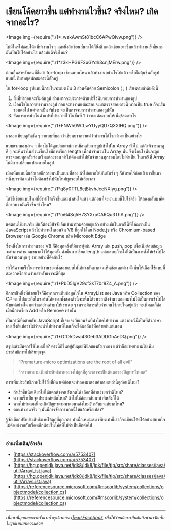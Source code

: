 
# เขียนโค้ดยาวขึ้น แต่ทำงานไวขึ้น? จริงไหม? เกิดจากอะไร?

<Image img={require("./1*_wzkAwmSt81bcC6APwQlvw.png")} />

ไม่มีใครไม่ชอบโค้ดที่ทำงานไว ๆ และยิ่งถ้าเขียนสั้นลงได้ก็ยิ่งดี แต่ถ้าเขียนยาวขึ้นแล้วทำงานเร็วขึ้นละ มันเป็นไปได้อย่างไร แล้วมันดีจริงไหม?

<!-- truncate -->

<Image img={require("./1*z3kHPG6F3uGYdh3cnjMErw.png")} />

ก่อนอื่นสำหรับคนที่ลืมว่า for-loop เขียนแบบไหน แล้วทำงานอย่างไรไปแล้ว หรือไม่คุ้นชินกับรูปแบบนี้ ก็มาหยุดพักชมตรงนี้สักครู่

ใน for-loop รูปแบบนี้ภายในจะแบ่งเป็น 3 ส่วนคั่นด้วย Semicolon ( ; ) เรียงตามลำดับดังนี้

1. สิ่งที่ทำก่อนจะเริ่มต้นลูป ส่วนมากจะประกาศตัวแปรไว้นับรอบการทำงานของลูป
2. เงื่อนไขในการทำงานของลูป ก่อนจะทำงานแต่ละรอบจะมาตรวจสอบตรงนี้ หากเป็น true ก็จะเริ่มรอบต่อไป แต่หากเป็น false จะเป็นการจบการทำงานของลูปนั้น
3. จัดการการนับในตัวแปรที่ประกาศไว้ในขั้นที่ 1 ว่าจบแต่ละรอบให้เพิ่ม/ลดเท่าไร

<Image img={require("./1*FNWh0WfLwYUyyQD7QXXlHQ.png")} />

มาลองเทียบดูกันชัด ๆ ว่าแบบที่บอกว่าเขียนยาวกว่าแต่ว่าทำงานได้ไวกว่ามาเป็นอย่างไร

แบบแรกมองผ่าน ๆ ก็คงไม่ได้ดูแปลกตานัก เหมือนกับการลูปเข้าไปใน Array ทั่วไป แต่ถ้าพิจารณาดูดี ๆ จะเห็นว่าในส่วนเงื่อนไขมีการเรียก length เพื่อนำจำนวนใน Array นั้น ซึ่งเงื่อนไขนั้นจะถูกตรวจสอบทุกครั้งก่อนเริ่มแต่ละรอบ ทำให้ต้องเข้าไปนับจำนวนทุกรอบโดยไม่จำเป็น ในกรณีที่ Array ไม่มีการเปลี่ยนแปลงภายในลูป

เมื่อเห็นแบบนี้แล้วเลยก็กลายมาเป็นแบบที่สอง ถ้าไม่อยากให้มันนับซ้ำ ๆ ก็นับรอไว้ก่อนสิ ยาวขึ้นมาหนึ่งบรรทัด แต่ว่าไม่ต้องเข้าไปนับใหม่ทุกรอบให้เสียเวลา

<Image img={require("./1*q8y0TTL8ejBkvhJccNXIyg.png")} />

ได้วิธีเขียนแบบใหม่ที่ยังทำให้เร็วขึ้นและน่าสนใจแล้ว แต่ก่อนที่จะนำแบบนี้ไปใช้จริง ให้ลองกลับมาคิดอีกรอบว่ามันเร็วขึ้นจริงไหม?

<Image img={require("./1*m64Sq5H7SYXrpCA6Qu3ThA.png")} />

แต่ตอนใช้งานจริง มันก็ต้องมีปัจจัยอื่นเข้ามาร่วมด้วยอยู่แล้ว อย่างเช่นในกรณีนี้ที่โค้ดเราเป็น JavaScript แล้วไปทำงานในเอนจิน V8 ที่ถูกใช้โดย Node.js หรือ Chromium-based Browser เช่น Google Chrome หรือ Microsoft Edge

ซึ่งหนึ่งในการทำงานของ V8 ก็คือทุกครั้งที่มีการยุ่งกับ Array เช่น push, pop เพื่อเพิ่ม/ลบข้อมูล จะทำการคำนวณขนาดไว้ให้ทุกครั้ง ดังนั้นการเรียก length แต่ละรอบก็จะไม่ได้เป็นการสั่งให้เข้าไปไล่นับจำนวนทุก ๆ รอบอย่างที่คิดกันไว้

ทำให้ความเร็วในการทำงานของทั้งสองแบบไม่ได้ต่างกันมากจนเห็นข้อแตกต่าง ดังนั้นให้เลือกใช้แบบที่สะดวกหรืออ่านง่ายสำหรับเราจะดีที่สุด

<Image img={require("./1*PbD5lgV29cf3kT70r8Z4_A.png")} />

อีกกรณีหนึ่งที่น่าสนใจก็คือหากเราเก็บข้อมูลไว้ใน ArrayList ของ Java หรือ Collection ของ C# หากไปแกะถึงในซอร์สโค้ดของทั้งสองตัวนี้จะเห็นได้ว่าเวลาดึงจำนวนออกมาไม่ได้เป็นการเข้าไปไล่นับแต่อย่างใด แต่ว่าแค่อ่านค่ามาให้เราเฉย ๆ เพราะมีการเก็บจำนวนไว้ภายในอยู่แล้ว จะเพิ่มลดก็ต่อเมื่อมีการเรียก Add หรือ Remove เท่านั้น

เป็นกรณีที่คล้ายกับ JavaScript ที่เจาะจงกับเอนจินที่นำโค้ดไปทำงาน แต่ว่ากรณีนี้เป็นที่ตัวภาษาเลย ซึ่งก็แปลว่าไม่ว่าจะนำไปทำงานที่ไหนก็จะได้ผลลัพธ์ที่คล้ายกันแน่นอน

<Image img={require("./1*OfO5Dwa43Geb3ADDGhAeDQ.png")} />

สรุปแล้วมันควรใช้ไหมเนี่ย? ตรงนี้ก็ขึ้นอยู่กับดุลย์พินิจของตัวเราเอง แต่ว่าก็อย่าพยายามไปเพิ่มประสิทธิภาพไปเสียทุกจุด

> “Premature-micro optimizations are the root of all evil”

> “การพยายามเพิ่มประสิทธิภาพอย่างไม่ถูกที่ถูกเวลาจะเป็นต้นตอของปัญหาทั้งหมด”

การเพิ่มประสิทธิภาพไม่ใช้สิ่งที่ผิด แต่ก่อนจะทำลองมาตอบคำถามเหล่านี้ดูก่อนดีไหม?

- ถ้าเร็วขึ้นนิดเดียวไม่ได้แตกต่างจนสังเกตได้ เลือกที่อ่านง่ายกว่าดีไหม?
- ความเร็วเป็นจุดประสงค์หลักไหม? ถ้าไม่ใช่ค่อยกลับมาทำทีหลังก็ได้
- หากไม่ทำตอนนี้จะเกิดปัญหาตามมาตอนหลังไหม? กลับมาแก้ยากไหม?
- ตอนทำงานจริง ๆ มันมีการจัดการพวกนี้ให้แล้วหรือเปล่า?

รู้จักเลือกปรับประสิทธิภาพให้ถูกที่ถูกเวลา ทำเมื่อเหมาะสม เพียงเท่านี้เราก็จะเขียนโค้ดได้อย่างสบายใจ ไม่ต้องกังวลกับเรื่องเล็กน้อยในโค้ดที่ไม่จำเป็นอีกต่อไป

---

### อ่านเพิ่มเติม/อ้างอิง

- [https://stackoverflow.com/a/5753407](https://stackoverflow.com/a/5753407)
- [https://hg.openjdk.java.net/jdk8/jdk8/jdk/file/tip/src/share/classes/java/util/ArrayList.java](https://hg.openjdk.java.net/jdk8/jdk8/jdk/file/tip/src/share/classes/java/util/ArrayList.java)
- [https://referencesource.microsoft.com/#mscorlib/system/collections/objectmodel/collection.cs](https://referencesource.microsoft.com/#mscorlib/system/collections/objectmodel/collection.cs)

---

_เนื้อหานี้ถูกเผยแพร่ครั้งแรกในรูปแบบของ_[_โพสท์ Facebook_](https://www.facebook.com/devesitory/posts/pfbid02ZZmxdjCyLXvH5VQLuEMVLEtBNr5HwU6LKd3XaNdHhNoqqm1Vt7kcmem7givwXWqyl) _เพื่อให้ง่ายต่อการสืบค้นจึงนำมาจัดเก็บในรูปแบบบทความด้วย_
